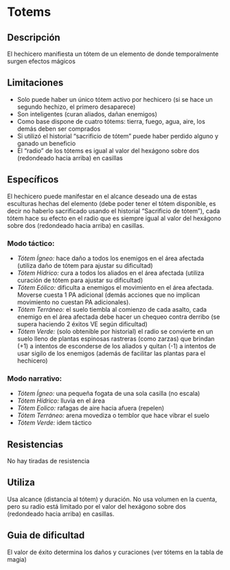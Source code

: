 # Totems

## Descripción

El hechicero manifiesta un tótem de un elemento de donde temporalmente surgen efectos mágicos

## Limitaciones

- Solo puede haber un único tótem activo por hechicero (si se hace un segundo hechizo, el primero desaparece)
- Son inteligentes (curan aliados, dañan enemigos)
- Como base dispone de cuatro tótems: tierra, fuego, agua, aire, los demás deben ser comprados
- Si utilizó el historial “sacrificio de tótem” puede haber perdido alguno y ganado un beneficio
- El “radio” de los tótems es igual al valor del hexágono sobre dos (redondeado hacia arriba) en casillas

## Específicos

El hechicero puede manifestar en el alcance deseado una de estas esculturas hechas del elemento (debe poder tener el tótem disponible, es decir no haberlo sacrificado usando el historial “Sacrificio de tótem”), cada tótem hace su efecto en el radio que es siempre igual al valor del hexágono sobre dos (redondeado hacia arriba) en casillas.

### Modo táctico:

- _Tótem Ígneo:_ hace daño a todos los enemigos en el área afectada (utiliza daño de tótem para ajustar su dificultad)
- _Tótem Hídrico:_ cura a todos los aliados en el área afectada (utiliza curación de tótem para ajustar su dificultad)
- _Tótem Eólico:_ dificulta a enemigos el movimiento en el área afectada. Moverse cuesta 1 PA adicional (demás acciones que no implican movimiento no cuestan PA adicionales).
- _Tótem Terráneo:_ el suelo tiembla al comienzo de cada asalto, cada enemigo en el área afectada debe hacer un chequeo contra derribo (se supera haciendo 2 éxitos VE según dificultad)
- _Tótem Verde:_ (solo obtenible por historial) el radio se convierte en un suelo lleno de plantas espinosas rastreras (como zarzas) que brindan (+1) a intentos de esconderse de los aliados y quitan (-1) a intentos de usar sigilo de los enemigos (además de facilitar las plantas para el hechicero)

### Modo narrativo:

- _Tótem Ígneo:_ una pequeña fogata de una sola casilla (no escala)
- _Tótem Hídrico:_ lluvia en el área
- _Tótem Eolico:_ rafagas de aire hacia afuera (repelen)
- _Tótem Terráneo:_ arena movediza o temblor que hace vibrar el suelo
- _Tótem Verde:_ idem táctico

## Resistencias

No hay tiradas de resistencia

## Utiliza

Usa alcance (distancia al tótem) y duración.
No usa volumen en la cuenta, pero su radio está limitado por el valor del hexágono sobre dos (redondeado hacia arriba) en casillas.

## Guia de dificultad

El valor de éxito determina los daños y curaciones (ver tótems en la tabla de magia)
